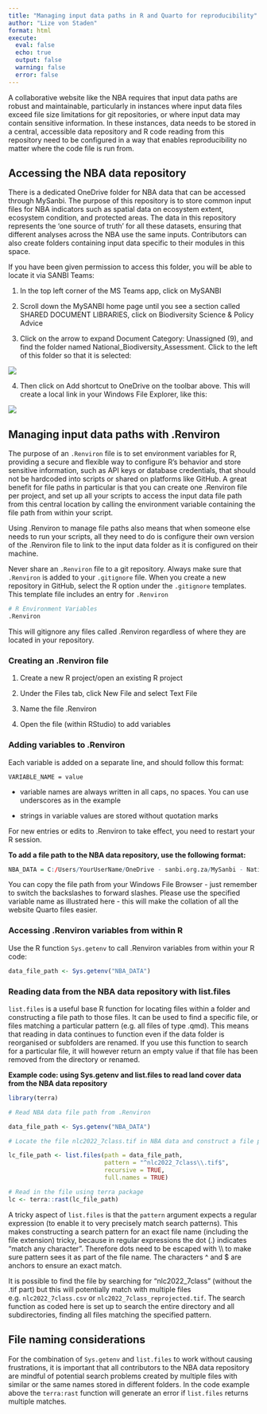 ```yaml
---
title: "Managing input data paths in R and Quarto for reproducibility"
author: "Lize von Staden"
format: html
execute:
  eval: false
  echo: true
  output: false
  warning: false
  error: false
---
```


A collaborative website like the NBA requires that input data paths are robust and maintainable, particularly in instances where input data files exceed file size limitations for git repositories, or where input data may contain sensitive information. In these instances, data needs to be stored in a central, accessible data repository and R code reading from this repository need to be configured in a way that enables reproducibility no matter where the code file is run from.

## Accessing the NBA data repository

There is a dedicated OneDrive folder for NBA data that can be accessed through MySanbi. The purpose of this repository is to store common input files for NBA indicators such as spatial data on ecosystem extent, ecosystem condition, and protected areas. The data in this repository represents the 'one source of truth' for all these datasets, ensuring that different analyses across the NBA use the same inputs. Contributors can also create folders containing input data specific to their modules in this space.

If you have been given permission to access this folder, you will be able to locate it via SANBI Teams:

1.  In the top left corner of the MS Teams app, click on MySANBI

2.  Scroll down the MySANBI home page until you see a section called SHARED DOCUMENT LIBRARIES, click on Biodiversity Science & Policy Advice

3.  Click on the arrow to expand Document Category: Unassigned (9), and find the folder named National_Biodiversity_Assessment. Click to the left of this folder so that it is selected:

![](imgs/nba-folder.PNG)

4.  Then click on Add shortcut to OneDrive on the toolbar above. This will create a local link in your Windows File Explorer, like this:

![](imgs/file-explorer.PNG)

## Managing input data paths with .Renviron

The purpose of an `.Renviron` file is to set environment variables for R, providing a secure and flexible way to configure R's behavior and store sensitive information, such as API keys or database credentials, that should not be hardcoded into scripts or shared on platforms like GitHub. A great benefit for file paths in particular is that you can create one .Renviron file per project, and set up all your scripts to access the input data file path from this central location by calling the environment variable containing the file path from within your script.

Using .Renviron to manage file paths also means that when someone else needs to run your scripts, all they need to do is configure their own version of the .Renviron file to link to the input data folder as it is configured on their machine.

::: callout-important
Never share an `.Renviron` file to a git repository. Always make sure that `.Renviron` is added to your `.gitignore` file. When you create a new repository in GitHub, select the R option under the `.gitignore` templates. This template file includes an entry for `.Renviron`

```R

# R Environment Variables
.Renviron
```

This will gitignore any files called .Renviron regardless of where they are located in your repository.
:::

### Creating an .Renviron file

1.  Create a new R project/open an existing R project

2.  Under the Files tab, click New File and select Text File

3.  Name the file .Renviron

4.  Open the file (within RStudio) to add variables

### Adding variables to .Renviron

Each variable is added on a separate line, and should follow this format:

`VARIABLE_NAME = value`

-   variable names are always written in all caps, no spaces. You can use underscores as in the example

-   strings in variable values are stored without quotation marks

For new entries or edits to .Renviron to take effect, you need to restart your R session.

**To add a file path to the NBA data repository, use the following format:**

```R

NBA_DATA = C:/Users/YourUserName/OneDrive - sanbi.org.za/MySanbi - National_Biodiversity_Assessment/data
```

You can copy the file path from your Windows File Browser - just remember to switch the backslashes to forward slashes. Please use the specified variable name as illustrated here - this will make the collation of all the website Quarto files easier.

### Accessing .Renviron variables from within R

Use the R function `Sys.getenv` to call .Renviron variables from within your R code:

```R

data_file_path <- Sys.getenv("NBA_DATA")

```

### Reading data from the NBA data repository with list.files

`list.files` is a useful base R function for locating files within a folder and constructing a file path to those files. It can be used to find a specific file, or files matching a particular pattern (e.g. all files of type .qmd). This means that reading in data continues to function even if the data folder is reorganised or subfolders are renamed. If you use this function to search for a particular file, it will however return an empty value if that file has been removed from the directory or renamed.

**Example code: using Sys.getenv and list.files to read land cover data from the NBA data repository**

```R
library(terra)

# Read NBA data file path from .Renviron

data_file_path <- Sys.getenv("NBA_DATA")

# Locate the file nlc2022_7class.tif in NBA data and construct a file path for it

lc_file_path <- list.files(path = data_file_path, 
                           pattern = "^nlc2022_7class\\.tif$",
                           recursive = TRUE,
                           full.names = TRUE)

# Read in the file using terra package
lc <- terra::rast(lc_file_path)

```

A tricky aspect of `list.files` is that the `pattern` argument expects a regular expression (to enable it to very precisely match search patterns). This makes constructing a search pattern for an exact file name (including the file extension) tricky, because in regular expressions the dot (.) indicates "match any character". Therefore dots need to be escaped with \\\\ to make sure pattern sees it as part of the file name. The characters \^ and \$ are anchors to ensure an exact match.

It is possible to find the file by searching for "nlc2022_7class" (without the .tif part) but this will potentially match with multiple files e.g. `nlc2022_7class.csv` or `nlc2022_7class_reprojected.tif`. The search function as coded here is set up to search the entire directory and all subdirectories, finding all files matching the specified pattern.

::: callout-important

# File naming considerations

For the combination of `Sys.getenv` and `list.files` to work without causing frustrations, it is important that all contributors to the NBA data repository are mindful of potential search problems created by multiple files with similar or the same names stored in different folders. In the code example above the `terra:rast` function will generate an error if `list.files` returns multiple matches.

:::
